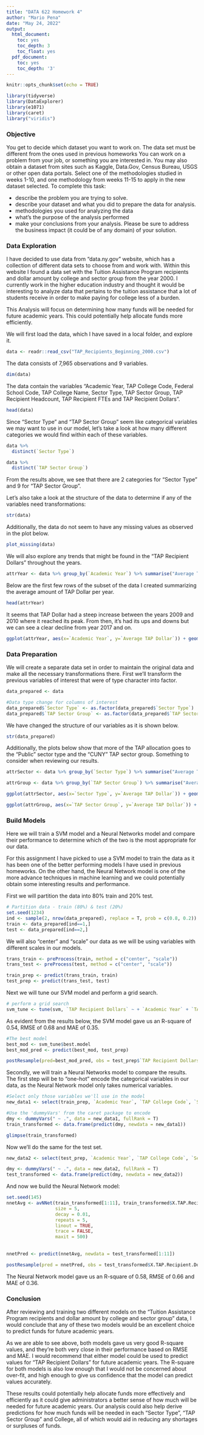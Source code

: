 ```yaml
---
title: "DATA 622 Homework 4"
author: "Mario Pena"
date: "May 24, 2022"
output:
  html_document:
    toc: yes
    toc_depth: 3
    toc_float: yes
  pdf_document:
    toc: yes
    toc_depth: '3'
---
```


```r
knitr::opts_chunk$set(echo = TRUE)
```

```r
library(tidyverse)
library(DataExplorer)
library(e1071)
library(caret)
library("viridis")
```


### Objective

You get to decide which dataset you want to work on. The data set must be different from the ones used in previous homeworks You can work on a problem from your job, or something you are interested in. You may also obtain a dataset from sites such as Kaggle, Data.Gov, Census Bureau, USGS or other open data portals. Select one of the methodologies studied in weeks 1-10, and one methodology from weeks 11-15 to apply in the new dataset selected. To complete this task:

- describe the problem you are trying to solve.
- describe your dataset and what you did to prepare the data for analysis. 
- methodologies you used for analyzing the data
- what's the purpose of the analysis performed
- make your conclusions from your analysis. Please be sure to address the business impact (it could be of any domain) of your solution.

### Data Exploration

I have decided to use data from "data.ny.gov" website, which has a collection of different data sets to choose from and work with. Within this website I found a data set with the Tuition Assistance Program recipients and dollar amount by college and sector group from the year 2000. I currently work in the higher education industry and thought it would be interesting to analyze data that pertains to the tuition assistance that a lot of students receive in order to make paying for college less of a burden.

This Analysis will focus on determining how many funds will be needed for future academic years. This could potentially help allocate funds more efficiently.

We will first load the data, which I have saved in a local folder, and explore it.

```r
data <- readr::read_csv("TAP_Recipients_Beginning_2000.csv")
```

The data consists of 7,965 observations and 9 variables. 

```r
dim(data)
```

The data contain the variables "Academic Year, TAP College Code, Federal School Code, TAP College Name, Sector Type, TAP Sector Group, TAP Recipient Headcount, TAP Recipient FTEs and TAP Recipient Dollars".

```r
head(data)
```

Since "Sector Type" and "TAP Sector Group" seem like categorical variables we may want to use in our model, let's take a look at how many different categories we would find within each of these variables.

```r
data %>%
  distinct(`Sector Type`)

data %>%
  distinct(`TAP Sector Group`)
```

From the results above, we see that there are 2 categories for "Sector Type" and 9 for "TAP Sector Group". 

Let's also take a look at the structure of the data to determine if any of the variables need transformations:

```r
str(data)
```

Additionally, the data do not seem to have any missing values as observed in the plot below.

```r
plot_missing(data)
```

We will also explore any trends that might be found in the "TAP Recipient Dollars" throughout the years.

```r
attrYear <- data %>% group_by(`Academic Year`) %>% summarise("Average TAP Dollar" = mean(`TAP Recipient Dollars`), Count = n())
```

Below are the first few rows of the subset of the data I created summarizing the average amount of TAP Dollar per year.

```r
head(attrYear)
```

It seems that TAP Dollar had a steep increase between the years 2009 and 2010 where it reached its peak. From then, it's had its ups and downs but we can see a clear decline from year 2017 and on.

```r
ggplot(attrYear, aes(x=`Academic Year`, y=`Average TAP Dollar`)) + geom_line(color = "tomato2") + labs(x = "Year", y = "AVG TAP", title = "Average TAP Dollar by Year") + geom_point(color = "tomato2")
```

### Data Preparation

We will create a separate data set in order to maintain the original data and make all the necessary transformations there. First we'll transform the previous variables of interest that were of type character into factor.

```r
data_prepared <- data

#Data type change for columns of interest
data_prepared$`Sector Type` <- as.factor(data_prepared$`Sector Type`)
data_prepared$`TAP Sector Group` <- as.factor(data_prepared$`TAP Sector Group`)
```

We have changed the structure of our variables as it is shown below.

```r
str(data_prepared)
```

Additionally, the plots below show that more of the TAP allocation goes to the "Public" sector type and the "CUNY" TAP sector group. Something to consider when reviewing our results.

```r
attrSector <- data %>% group_by(`Sector Type`) %>% summarise("Average TAP Dollar" = mean(`TAP Recipient Dollars`), Count = n())

attrGroup <- data %>% group_by(`TAP Sector Group`) %>% summarise("Average TAP Dollar" = mean(`TAP Recipient Dollars`), Count = n())
```

```r
ggplot(attrSector, aes(x=`Sector Type`, y=`Average TAP Dollar`)) + geom_bar(stat="identity")

ggplot(attrGroup, aes(x=`TAP Sector Group`, y=`Average TAP Dollar`)) + geom_bar(stat="identity")
```

### Build Models

Here we will train a SVM model and a Neural Networks model and compare their performance to determine which of the two is the most appropriate for our data.

For this assignment I have picked to use a SVM model to train the data as it has been one of the better performing models I have used in previous homeworks. On the other hand, the Neural Network model is one of the more advance techniques in machine learning and we could potentially obtain some interesting results and performance. 

First we will partition the data into 80% train and 20% test. 

```r
# Partition data - train (80%) & test (20%)
set.seed(1234)
ind <- sample(2, nrow(data_prepared), replace = T, prob = c(0.8, 0.2))
train <- data_prepared[ind==1,]
test <- data_prepared[ind==2,]
```

We will also "center" and "scale" our data as we will be using variables with different scales in our models.

```r
trans_train <- preProcess(train, method = c("center", "scale"))
trans_test <- preProcess(test, method = c("center", "scale"))

train_prep <- predict(trans_train, train)
test_prep <- predict(trans_test, test)
```

Next we will tune our SVM model and perform a grid search.

```r
# perform a grid search
svm_tune <- tune(svm, `TAP Recipient Dollars` ~ + `Academic Year` + `TAP College Code` + `Sector Type` + `TAP Sector Group`, data = train_prep)
```

As evident from the results below, the SVM model gave us an R-square of 0.54, RMSE of 0.68 and MAE of 0.35.

```r
#The best model
best_mod <- svm_tune$best.model
best_mod_pred <- predict(best_mod, test_prep) 

postResample(pred=best_mod_pred, obs = test_prep$`TAP Recipient Dollars`)
```

Secondly, we will train a Neural Networks model to compare the results. The first step will be to "one-hot" encode the categorical variables in our data, as the Neural Network model only takes numerical variables.

```r

#Select only those variables we'll use in the model
new_data1 <- select(train_prep, `Academic Year`, `TAP College Code`, `Sector Type`, `TAP Sector Group`, `TAP Recipient Dollars`)

#Use the 'dummyVars' from the caret package to encode
dmy <- dummyVars(" ~ .", data = new_data1, fullRank = T)
train_transformed <- data.frame(predict(dmy, newdata = new_data1))

glimpse(train_transformed)
```

Now we'll do the same for the test set.

```r
new_data2 <- select(test_prep, `Academic Year`, `TAP College Code`, `Sector Type`, `TAP Sector Group`, `TAP Recipient Dollars`)

dmy <- dummyVars(" ~ .", data = new_data2, fullRank = T)
test_transformed <- data.frame(predict(dmy, newdata = new_data2))
```

And now we build the Neural Network model:

```r
set.seed(145)
nnetAvg <- avNNet(train_transformed[1:11], train_transformed$X.TAP.Recipient.Dollars.,
                  size = 5,
                  decay = 0.01,
                  repeats = 5,
                  linout = TRUE,
                  trace = FALSE,
                  maxit = 500)
      
                  
nnetPred <- predict(nnetAvg, newdata = test_transformed[1:11])

postResample(pred = nnetPred, obs = test_transformed$X.TAP.Recipient.Dollars.)
```

The Neural Network model gave us an R-square of 0.58, RMSE of 0.66 and MAE of 0.36.


### Conclusion

After reviewing and training two different models on the "Tuition Assistance Program recipients and dollar amount by college and sector group" data, I would conclude that any of these two models would be an excellent choice to predict funds for future academic years. 

As we are able to see above, both models gave us very good R-square values, and they're both very close in their performance based on RMSE and MAE. I would recommend that either model could be used to predict values for "TAP Recipient Dollars" for future academic years. The R-square for both models is also low enough that I would not be concerned about over-fit, and high enough to give us confidence that the model can predict values accurately.

These results could potentially help allocate funds more effectively and efficiently as it could give administrators a better sense of how much will be needed for future academic years. Our analysis could also help derive predictions for how much funds will be needed in each "Sector Type", "TAP Sector Group" and College, all of which would aid in reducing any shortages or surpluses of funds.